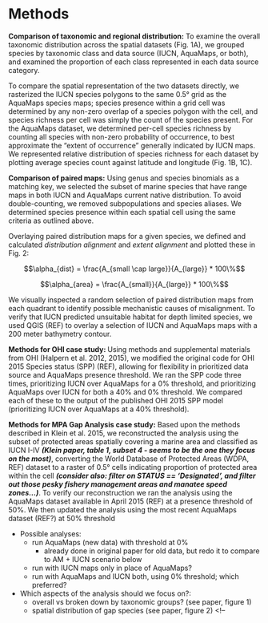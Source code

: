 
# Methods

**Comparison of taxonomic and regional distribution:** 
To examine the overall taxonomic distribution across the spatial datasets (Fig. 1A), we grouped species by taxonomic class and data source (IUCN, AquaMaps, or both), and examined the proportion of each class represented in each data source category.

To compare the spatial representation of the two datasets directly, we rasterized the IUCN species polygons to the same 0.5° grid as the AquaMaps species maps; species presence within a grid cell was determined by any non-zero overlap of a species polygon with the cell, and species richness per cell was simply the count of the species present.  For the AquaMaps dataset, we determined per-cell species richness by counting all species with non-zero probability of occurrence, to best approximate the "extent of occurrence" generally indicated by IUCN maps.  We represented relative distribution of species richness for each dataset by plotting average species count against latitude and longitude (Fig. 1B, 1C).

**Comparison of paired maps:** 
Using genus and species binomials as a matching key, we selected the subset of marine species that have range maps in both IUCN and AquaMaps current native distribution.  To avoid double-counting, we removed subpopulations and species aliases.  We determined species presence within each spatial cell using the same criteria as outlined above.

Overlaying paired distribution maps for a given species, we defined and calculated _distribution alignment_ and _extent alignment_ and plotted these in Fig. 2:

$$\alpha_{dist} = \frac{A_{small \cap large}}{A_{large}} * 100\%$$

$$\alpha_{area} = \frac{A_{small}}{A_{large}} * 100\%$$

We visually inspected a random selection of paired distribution maps from each quadrant to identify possible mechanistic causes of misalignment.  To verify that IUCN predicted unsuitable habitat for depth limited species, we used QGIS (REF) to overlay a selection of IUCN and AquaMaps maps with a 200 meter bathymetry contour.

**Methods for OHI case study: **
Using methods and supplemental materials from OHI (Halpern et al. 2012, 2015), we modified the original code for OHI 2015 Species status (SPP) (REF), allowing for flexibility in prioritized data source and AquaMaps presence threshold.  We ran the SPP code three times, prioritizing IUCN over AquaMaps for a 0% threshold, and prioritizing AquaMaps over IUCN for both a 40% and 0% threshold.  We compared each of these to the output of the published OHI 2015 SPP model (prioritizing IUCN over AquaMaps at a 40% threshold).

**Methods for MPA Gap Analysis case study:** 
Based upon the methods described in Klein et al. 2015, we reconstructed the analysis using the subset of protected areas spatially covering a marine area and classified as IUCN I-IV ___(Klein paper, table 1, subset 4 - seems to be the one they focus on the most)___, converting the World Database of Protected Areas (WDPA, REF) dataset to a raster of 0.5° cells indicating proportion of protected area within the cell ___(consider also: filter on STATUS == 'Designated', and filter out those pesky fishery management areas and manatee speed zones...)___.  To verify our reconstruction we ran the analysis using the AquaMaps dataset available in April 2015 (REF) at a presence threshold of 50%.  We then updated the analysis using the most recent AquaMaps dataset (REF?) at 50% threshold

* Possible analyses: <!--BSH: priorities are 1 (AM only), 3 (IUCN only) and 4 (AM + IUCN).-->
    * run AquaMaps (new data) with threshold at 0%
        * already done in original paper for old data, but redo it to compare to AM + IUCN scenario below
    * run with IUCN maps only in place of AquaMaps? _<!--BSH: this seems a bit silly, since AM has so many more species, but worth doing to make the point, I think.-->_
    * run with AquaMaps and IUCN both, using 0% threshold; which preferred? _<!--BSH: I think this would be good to do, with AM as priority.  We can then compare to AM only, as you note above.  This tells us exactly what is gained by including the additional 1500 species (or whatever) that are only in IUCN.-->_
* Which aspects of the analysis should we focus on?: _<!--BSH: I’m guessing it will be hard to see differences in the maps (except for the IUCN only example), so probably best to focus on figure 1 presentation of results.-->_
    * overall vs broken down by taxonomic groups? (see paper, figure 1)
    * spatial distribution of gap species (see paper, figure 2) <!--

